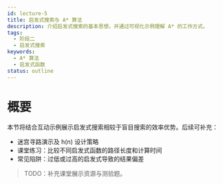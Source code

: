 ```yaml
---
id: lecture-5
title: 启发式搜索与 A* 算法
description: 介绍启发式搜索的基本思想，并通过可视化示例理解 A* 的工作方式。
tags:
  - 阶段二
  - 启发式搜索
keywords:
  - A* 算法
  - 启发式函数
status: outline
---
```


# 概要

本节将结合互动示例展示启发式搜索相较于盲目搜索的效率优势。后续可补充：

- 迷宫寻路演示及 h(n) 设计策略
- 课堂练习：比较不同启发式函数的路径长度和计算时间
- 常见陷阱：过低或过高的启发式导致的结果偏差

> TODO：补充课堂展示资源与测验题。
